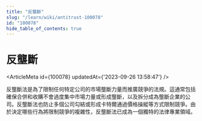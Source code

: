 ```yaml
---
title: "反壟斷"
slug: "/learn/wiki/antitrust-100078"
id: "100078"
hide_table_of_contents: true
---
```



# 反壟斷

<ArticleMeta id={100078} updatedAt={'2023-09-26 13:58:47'} />
<div className='border-solid border-b border-t-0 my-4 border-[var(--ifm-color-gray-300)]' />

反壟斷法是為了限制任何特定公司的市場壟斷力量而推廣競爭的法規。這通常包括確保合併和收購不會過度集中市場力量或形成壟斷，以及拆分成為壟斷企業的公司。反壟斷法也防止多個公司勾結或形成卡特爾通過價格操縱等方式限制競爭。由於決定哪些行為將限制競爭的複雜性，反壟斷法已成為一個獨特的法律專業領域。
